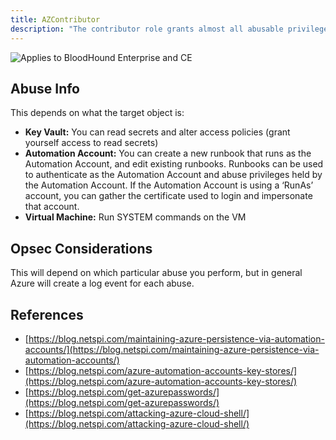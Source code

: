 ---
title: AZContributor
description: "The contributor role grants almost all abusable privileges in all circumstances, with some exceptions. Those exceptions are not collected by AzureHound."
---

<img noZoom src="/assets/enterprise-AND-community-edition-pill-tag.svg" alt="Applies to BloodHound Enterprise and CE"/>



## Abuse Info

This depends on what the target object is:

* **Key Vault:**
    You can read secrets and alter access policies (grant yourself access to read secrets)
* **Automation Account:**
    You can create a new runbook that runs as the Automation Account, and edit existing runbooks. Runbooks can be used to authenticate as the Automation Account and abuse privileges held by the Automation Account. If the Automation Account is using a ‘RunAs’ account, you can gather the certificate used to login and impersonate that account.
* **Virtual Machine:**
    Run SYSTEM commands on the VM

## Opsec Considerations

This will depend on which particular abuse you perform, but in general Azure will create a log event for each abuse.

## References

* [https://blog.netspi.com/maintaining-azure-persistence-via-automation-accounts/](https://blog.netspi.com/maintaining-azure-persistence-via-automation-accounts/)
* [https://blog.netspi.com/azure-automation-accounts-key-stores/](https://blog.netspi.com/azure-automation-accounts-key-stores/)
* [https://blog.netspi.com/get-azurepasswords/](https://blog.netspi.com/get-azurepasswords/)
* [https://blog.netspi.com/attacking-azure-cloud-shell/](https://blog.netspi.com/attacking-azure-cloud-shell/)
